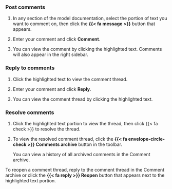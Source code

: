 ### Post comments

1. In any section of the model documentation, select the portion of text you want to comment on, then click the **{{< fa message >}}** button that appears.

2. Enter your comment and click **Comment**.

3. You can view the comment by clicking the highlighted text. Comments will also appear in the right sidebar.

### Reply to comments

1. Click the highlighted text to view the comment thread.

2. Enter your comment and click **Reply**.

3. You can view the comment thread by clicking the highlighted text.

### Resolve comments

1. Click the highlighted text portion to view the thread, then click [{{< fa check >}}]{.green} to resolve the thread.

2. To view the resolved comment thread, click the **{{< fa envelope-circle-check >}} Comments archive** button in the toolbar. 

    You can view a history of all archived comments in the Comment archive.

To reopen a comment thread, reply to the comment thread in the Comment archive or click the **{{< fa reply >}} Reopen** button that appears next to the highlighted text portion.



